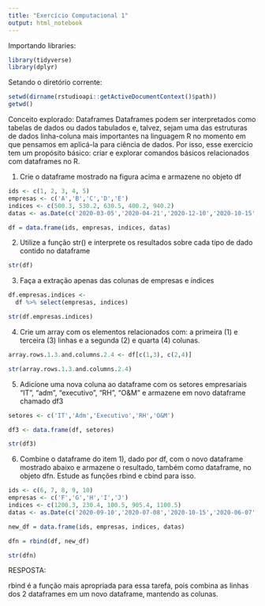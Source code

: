 ```yaml
---
title: "Exercício Computacional 1"
output: html_notebook
---
```


Importando libraries:

```r
library(tidyverse)
library(dplyr)
```

Setando o diretório corrente:

```r
setwd(dirname(rstudioapi::getActiveDocumentContext()$path))
getwd()
```

Conceito explorado: Dataframes
Dataframes podem ser interpretados como tabelas de dados ou dados tabulados e, talvez, sejam uma
das estruturas de dados linha-coluna mais importantes na linguagem R no momento em que pensamos
em aplicá-la para ciência de dados. Por isso, esse exercício tem um propósito básico: criar e explorar
comandos básicos relacionados com dataframes no R.

1) Crie o dataframe mostrado na figura acima e armazene no objeto df

```r
ids <- c(1, 2, 3, 4, 5)
empresas <- c('A','B','C','D','E')
indices <- c(500.3, 530.2, 630.5, 400.2, 940.2)
datas <- as.Date(c('2020-03-05','2020-04-21','2020-12-10','2020-10-15','2020-09-20'))

df = data.frame(ids, empresas, indices, datas)
```


2) Utilize a função str() e interprete os resultados sobre cada tipo de dado contido no dataframe

```r
str(df)
```


3) Faça a extração apenas das colunas de empresas e índices

```r
df.empresas.indices <-
  df %>% select(empresas, indices)

str(df.empresas.indices)
```


4) Crie um array com os elementos relacionados com: a primeira (1) e terceira (3) linhas e a
segunda (2) e quarta (4) colunas.

```r
array.rows.1.3.and.columns.2.4 <- df[c(1,3), c(2,4)]

str(array.rows.1.3.and.columns.2.4)
```

5) Adicione uma nova coluna ao dataframe com os setores empresariais "IT", "adm", "executivo",
"RH", "O&M" e armazene em novo dataframe chamado df3

```r
setores <- c('IT','Adm','Executivo','RH','O&M')

df3 <- data.frame(df, setores)

str(df3)
```

6) Combine o dataframe do item 1), dado por df, com o novo dataframe mostrado abaixo e
armazene o resultado, também como dataframe, no objeto dfn. Estude as funções rbind e
cbind para isso.

```r

ids <- c(6, 7, 8, 9, 10)
empresas <- c('F','G','H','I','J')
indices <- c(1200.3, 230.4, 100.5, 905.4, 1100.5)
datas <- as.Date(c('2020-09-10','2020-07-08','2020-10-15','2020-06-07','2020-02-22'))

new_df = data.frame(ids, empresas, indices, datas)

dfn = rbind(df, new_df)

str(dfn)

```

RESPOSTA:

rbind é a função mais apropriada para essa tarefa, pois combina as linhas dos 2 dataframes em um novo dataframe, mantendo as colunas.
